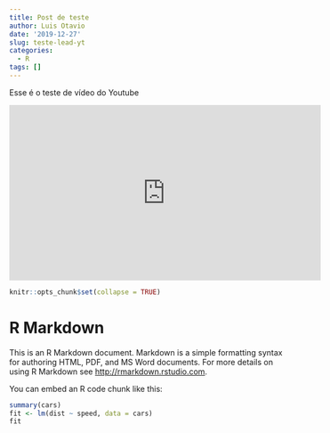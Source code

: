 ```yaml
---
title: Post de teste
author: Luis Otavio
date: '2019-12-27'
slug: teste-lead-yt
categories:
  - R
tags: []
---
```


Esse é o teste de vídeo do Youtube

<iframe width="560" height="315" src="https://www.youtube.com/embed/z7-ggoyJQII" frameborder="0" allow="accelerometer; autoplay; encrypted-media; gyroscope; picture-in-picture" allowfullscreen></iframe>

```r
knitr::opts_chunk$set(collapse = TRUE)
```

# R Markdown

This is an R Markdown document. Markdown is a simple formatting syntax for authoring HTML, PDF, and MS Word documents. For more details on using R Markdown see <http://rmarkdown.rstudio.com>.

You can embed an R code chunk like this:

```r
summary(cars)
fit <- lm(dist ~ speed, data = cars)
fit
```
